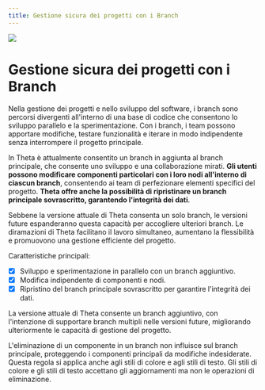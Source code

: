 ```yaml
---
title: Gestione sicura dei progetti con i Branch
---
```


![](https://fftefqqvfkkewuokofds.supabase.co/storage/v1/object/public/theta-assets/covers/branches_feature.svg)

# Gestione sicura dei progetti con i Branch

Nella gestione dei progetti e nello sviluppo del software, i branch sono percorsi divergenti all'interno di una base di codice che consentono lo sviluppo parallelo e la sperimentazione. Con i branch, i team possono apportare modifiche, testare funzionalità e iterare in modo indipendente senza interrompere il progetto principale.

In Theta è attualmente consentito un branch in aggiunta al branch principale, che consente uno sviluppo e una collaborazione mirati. **Gli utenti possono modificare componenti particolari con i loro nodi all'interno di ciascun branch**, consentendo ai team di perfezionare elementi specifici del progetto. **Theta offre anche la possibilità di ripristinare un branch principale sovrascritto, garantendo l'integrità dei dati**. 

Sebbene la versione attuale di Theta consenta un solo branch, le versioni future espanderanno questa capacità per accogliere ulteriori branch. Le diramazioni di Theta facilitano il lavoro simultaneo, aumentano la flessibilità e promuovono una gestione efficiente del progetto.

Caratteristiche principali:
- [x] Sviluppo e sperimentazione in parallelo con un branch aggiuntivo.
- [x] Modifica indipendente di componenti e nodi.
- [x] Ripristino del branch principale sovrascritto per garantire l'integrità dei dati.

<Warning>La versione attuale di Theta consente un branch aggiuntivo, con l'intenzione di supportare branch multipli nelle versioni future, migliorando ulteriormente le capacità di gestione del progetto.</Warning>

<Warning>L'eliminazione di un componente in un branch non influisce sul branch principale, proteggendo i componenti principali da modifiche indesiderate.
Questa regola si applica anche agli stili di colore e agli stili di testo. Gli stili di colore e gli stili di testo accettano gli aggiornamenti ma non le operazioni di eliminazione.</Warning>
